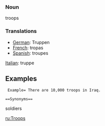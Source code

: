 === Noun ===

troops 


=== Translations ===
*[[German]]: Truppen
*[[French]]: tropas
*[[Spanish]]: troupes
[[Italian]]: truppe


==Examples==
  Example= There are 10,000 troops in Iraq.




 ==Synonyms==
soldiers

[[ru:Troops]]